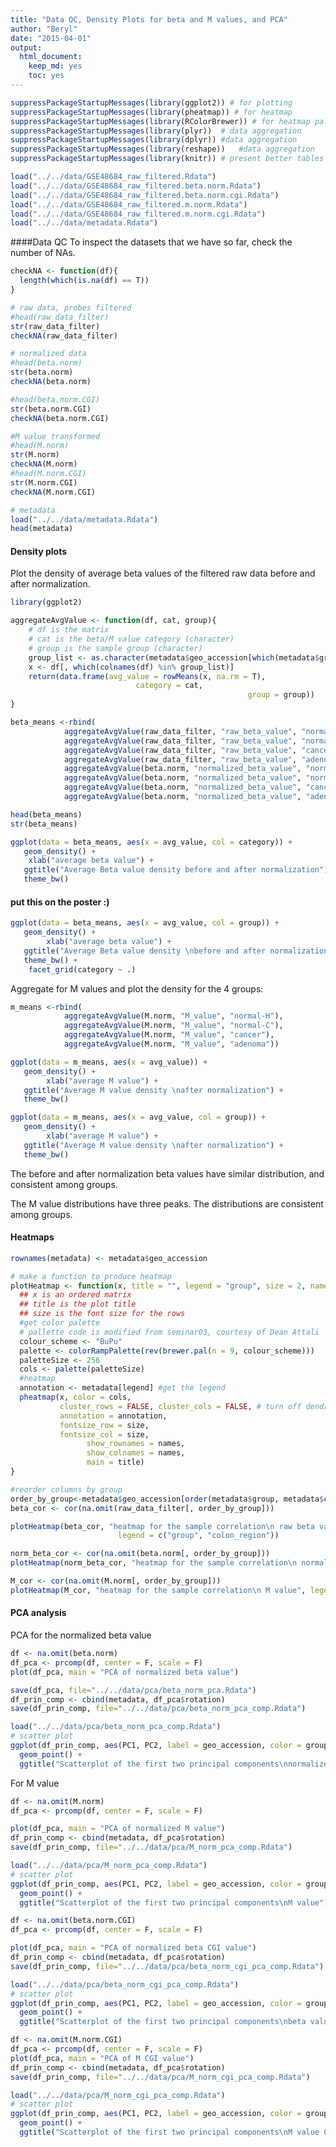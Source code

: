 ```yaml
---
title: "Data QC, Density Plots for beta and M values, and PCA"
author: "Beryl"
date: "2015-04-01"
output: 
  html_document:
    keep_md: yes
    toc: yes
---
```



```r
suppressPackageStartupMessages(library(ggplot2)) # for plotting
suppressPackageStartupMessages(library(pheatmap)) # for heatmap
suppressPackageStartupMessages(library(RColorBrewer)) # for heatmap palette
suppressPackageStartupMessages(library(plyr))  # data aggregation
suppressPackageStartupMessages(library(dplyr)) #data aggregation
suppressPackageStartupMessages(library(reshape))   #data aggregation
suppressPackageStartupMessages(library(knitr)) # present better tables

```

```r

load("../../data/GSE48684_raw_filtered.Rdata")
load("../../data/GSE48684_raw_filtered.beta.norm.Rdata")
load("../../data/GSE48684_raw_filtered.beta.norm.cgi.Rdata")
load("../../data/GSE48684_raw_filtered.m.norm.Rdata")
load("../../data/GSE48684_raw_filtered.m.norm.cgi.Rdata")
load("../../data/metadata.Rdata")

```

####Data QC
To inspect the datasets that we have so far, check the number of NAs. 

```r
checkNA <- function(df){
  length(which(is.na(df) == T))
}

# raw data, probes filtered
#head(raw_data_filter)
str(raw_data_filter)
checkNA(raw_data_filter)

# normalized data
#head(beta.norm)
str(beta.norm)
checkNA(beta.norm)

#head(beta.norm.CGI)
str(beta.norm.CGI)
checkNA(beta.norm.CGI)

#M value transformed
#head(M.norm)
str(M.norm)
checkNA(M.norm)
#head(M.norm.CGI)
str(M.norm.CGI)
checkNA(M.norm.CGI)

# metadata
load("../../data/metadata.Rdata")
head(metadata)
```

#### Density plots
Plot the density of average beta values of the filtered raw data before and after normalization.

```r
library(ggplot2)

aggregateAvgValue <- function(df, cat, group){
	# df is the matrix
	# cat is the beta/M value category (character)
	# group is the sample group (character)
	group_list <- as.character(metadata$geo_accession[which(metadata$group == group)])
	x <- df[, which(colnames(df) %in% group_list)]
	return(data.frame(avg_value = rowMeans(x, na.rm = T),
	                        category = cat,
													 group = group))
}

beta_means <-rbind(
			aggregateAvgValue(raw_data_filter, "raw_beta_value", "normal-H"),
			aggregateAvgValue(raw_data_filter, "raw_beta_value", "normal-C"),
			aggregateAvgValue(raw_data_filter, "raw_beta_value", "cancer"),
			aggregateAvgValue(raw_data_filter, "raw_beta_value", "adenoma"),
			aggregateAvgValue(beta.norm, "normalized_beta_value", "normal-H"),
			aggregateAvgValue(beta.norm, "normalized_beta_value", "normal-C"),
			aggregateAvgValue(beta.norm, "normalized_beta_value", "cancer"),
			aggregateAvgValue(beta.norm, "normalized_beta_value", "adenoma"))

head(beta_means)
str(beta_means)

```

```r
ggplot(data = beta_means, aes(x = avg_value, col = category)) +
   geom_density() + 
	xlab("average beta value") +
   ggtitle("Average Beta value density before and after normalization") + 
   theme_bw()


```

#### put this on the poster :)

```r
ggplot(data = beta_means, aes(x = avg_value, col = group)) +
   geom_density() + 
		xlab("average beta value") +
   ggtitle("Average Beta value density \nbefore and after normalization") + 
   theme_bw() +
	facet_grid(category ~ .)
```

Aggregate for M values and plot the density for the 4 groups:

```r
m_means <-rbind(
			aggregateAvgValue(M.norm, "M_value", "normal-H"),
			aggregateAvgValue(M.norm, "M_value", "normal-C"),
			aggregateAvgValue(M.norm, "M_value", "cancer"),
			aggregateAvgValue(M.norm, "M_value", "adenoma"))

ggplot(data = m_means, aes(x = avg_value)) +
   geom_density() + 
		xlab("average M value") +
   ggtitle("Average M value density \nafter normalization") + 
   theme_bw()
```


```r

ggplot(data = m_means, aes(x = avg_value, col = group)) +
   geom_density() + 
		xlab("average M value") +
   ggtitle("Average M value density \nafter normalization") + 
   theme_bw()
```


The before and after normalization beta values have similar distribution, and consistent among groups.

The M value distributions have three peaks. The distributions are consistent among groups.

#### Heatmaps

```r
rownames(metadata) <- metadata$geo_accession

# make a function to produce heatmap
plotHeatmap <- function(x, title = "", legend = "group", size = 2, names = F){
  ## x is an ordered matrix
  ## title is the plot title
  ## size is the font size for the rows
  #get color palette
  # pallette code is modified from seminar03, courtesy of Dean Attali
  colour_scheme <- "BuPu"
  palette <- colorRampPalette(rev(brewer.pal(n = 9, colour_scheme)))
  paletteSize <- 256
  cols <- palette(paletteSize)
  #heatmap
  annotation <- metadata[legend] #get the legend
  pheatmap(x, color = cols,
           cluster_rows = FALSE, cluster_cols = FALSE, # turn off dendrogram
           annotation = annotation,
           fontsize_row = size,
           fontsize_col = size,
  				 show_rownames = names,
  				 show_colnames = names,
  				 main = title)
}

#reorder columns by group
order_by_group<-metadata$geo_accession[order(metadata$group, metadata$colon_region)]
beta_cor <- cor(na.omit(raw_data_filter[, order_by_group]))
```

```r
plotHeatmap(beta_cor, "heatmap for the sample correlation\n raw beta value",
						legend = c("group", "colon_region"))
```

```r
norm_beta_cor <- cor(na.omit(beta.norm[, order_by_group]))
plotHeatmap(norm_beta_cor, "heatmap for the sample correlation\n normalized beta value", legend = c("group", "colon_region"))

```

```r
M_cor <- cor(na.omit(M.norm[, order_by_group]))
plotHeatmap(M_cor, "heatmap for the sample correlation\n M value", legend = c("group", "colon_region"))

```


#### PCA analysis

PCA for the normalized beta value

```r

df <- na.omit(beta.norm)
df_pca <- prcomp(df, center = F, scale = F)
plot(df_pca, main = "PCA of normalized beta value")

save(df_pca, file="../../data/pca/beta_norm_pca.Rdata")
df_prin_comp <- cbind(metadata, df_pca$rotation)
save(df_prin_comp, file="../../data/pca/beta_norm_pca_comp.Rdata")
```

```r
load("../../data/pca/beta_norm_pca_comp.Rdata")
# scatter plot
ggplot(df_prin_comp, aes(PC1, PC2, label = geo_accession, color = group)) +
  geom_point() +
  ggtitle("Scatterplot of the first two principal components\nnormalized beta value")

```


For M value

```r

df <- na.omit(M.norm)
df_pca <- prcomp(df, center = F, scale = F)

plot(df_pca, main = "PCA of normalized M value")
df_prin_comp <- cbind(metadata, df_pca$rotation)
save(df_prin_comp, file="../../data/pca/M_norm_pca_comp.Rdata")

```

```r
load("../../data/pca/M_norm_pca_comp.Rdata")
# scatter plot
ggplot(df_prin_comp, aes(PC1, PC2, label = geo_accession, color = group)) +
  geom_point() +
  ggtitle("Scatterplot of the first two principal components\nM value")

```



```r

df <- na.omit(beta.norm.CGI)
df_pca <- prcomp(df, center = F, scale = F)

plot(df_pca, main = "PCA of normalized beta CGI value")
df_prin_comp <- cbind(metadata, df_pca$rotation)
save(df_prin_comp, file="../../data/pca/beta_norm_cgi_pca_comp.Rdata")

```

```r
load("../../data/pca/beta_norm_cgi_pca_comp.Rdata")
# scatter plot
ggplot(df_prin_comp, aes(PC1, PC2, label = geo_accession, color = group)) +
  geom_point() +
  ggtitle("Scatterplot of the first two principal components\nbeta value CGI")

```


```r

df <- na.omit(M.norm.CGI)
df_pca <- prcomp(df, center = F, scale = F)
plot(df_pca, main = "PCA of M CGI value")
df_prin_comp <- cbind(metadata, df_pca$rotation)
save(df_prin_comp, file="../../data/pca/M_norm_cgi_pca_comp.Rdata")

```

```r
load("../../data/pca/M_norm_cgi_pca_comp.Rdata")
# scatter plot
ggplot(df_prin_comp, aes(PC1, PC2, label = geo_accession, color = group)) +
  geom_point() +
  ggtitle("Scatterplot of the first two principal components\nM value CGI")

```

